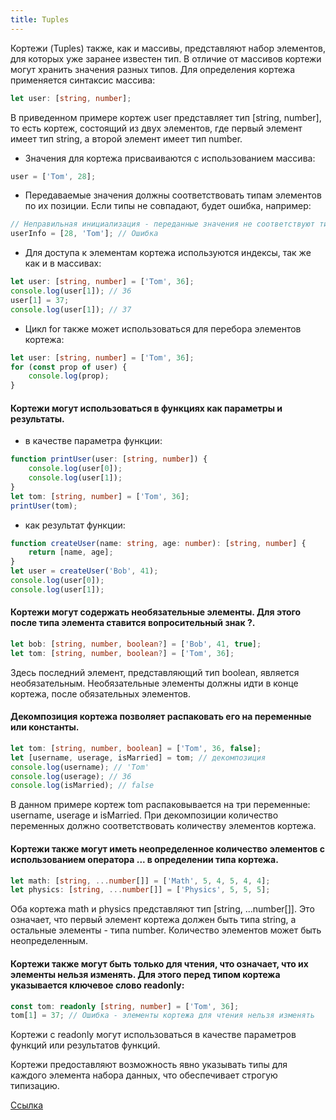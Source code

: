 ```yaml
---
title: Tuples
---
```


Кортежи (Tuples) также, как и массивы, представляют набор элементов, для которых уже заранее известен тип. В отличие от массивов кортежи могут хранить значения разных типов. Для определения кортежа применяется синтаксис массива:

```typescript
let user: [string, number];
```

В приведенном примере кортеж user представляет тип [string, number], то есть кортеж, состоящий из двух элементов, где первый элемент имеет тип string, а второй элемент имеет тип number.

- Значения для кортежа присваиваются с использованием массива:

```typescript
user = ['Tom', 28];
```

- Передаваемые значения должны соответствовать типам элементов по их позиции. Если типы не совпадают, будет ошибка, например:

```typescript
// Неправильная инициализация - переданные значения не соответствуют типам по позиции
userInfo = [28, 'Tom']; // Ошибка
```

- Для доступа к элементам кортежа используются индексы, так же как и в массивах:

```typescript
let user: [string, number] = ['Tom', 36];
console.log(user[1]); // 36
user[1] = 37;
console.log(user[1]); // 37
```

- Цикл for также может использоваться для перебора элементов кортежа:

```typescript
let user: [string, number] = ['Tom', 36];
for (const prop of user) {
    console.log(prop);
}
```

#### Кортежи могут использоваться в функциях как параметры и результаты.

- в качестве параметра функции:

```typescript
function printUser(user: [string, number]) {
    console.log(user[0]);
    console.log(user[1]);
}
let tom: [string, number] = ['Tom', 36];
printUser(tom);
```

- как результат функции:

```typescript
function createUser(name: string, age: number): [string, number] {
    return [name, age];
}
let user = createUser('Bob', 41);
console.log(user[0]);
console.log(user[1]);
```

#### Кортежи могут содержать необязательные элементы. Для этого после типа элемента ставится вопросительный знак ?.

```typescript
let bob: [string, number, boolean?] = ['Bob', 41, true];
let tom: [string, number, boolean?] = ['Tom', 36];
```

Здесь последний элемент, представляющий тип boolean, является необязательным. Необязательные элементы должны идти в конце кортежа, после обязательных элементов.

#### Декомпозиция кортежа позволяет распаковать его на переменные или константы.

```typescript
let tom: [string, number, boolean] = ['Tom', 36, false];
let [username, userage, isMarried] = tom; // декомпозиция
console.log(username); // 'Tom'
console.log(userage); // 36
console.log(isMarried); // false
```

В данном примере кортеж tom распаковывается на три переменные: username, userage и isMarried. При декомпозиции количество переменных должно соответствовать количеству элементов кортежа.

#### Кортежи также могут иметь неопределенное количество элементов с использованием оператора ... в определении типа кортежа.

```typescript
let math: [string, ...number[]] = ['Math', 5, 4, 5, 4, 4];
let physics: [string, ...number[]] = ['Physics', 5, 5, 5];
```

Оба кортежа math и physics представляют тип [string, ...number[]]. Это означает, что первый элемент кортежа должен быть типа string, а остальные элементы - типа number. Количество элементов может быть неопределенным.

#### Кортежи также могут быть только для чтения, что означает, что их элементы нельзя изменять. Для этого перед типом кортежа указывается ключевое слово readonly:

```typescript
const tom: readonly [string, number] = ['Tom', 36];
tom[1] = 37; // Ошибка - элементы кортежа для чтения нельзя изменять
```

Кортежи с readonly могут использоваться в качестве параметров функций или результатов функций.

Кортежи предоставляют возможность явно указывать типы для каждого элемента набора данных, что обеспечивает строгую типизацию.

[Ссылка](https://metanit.com/web/typescript/2.10.php)